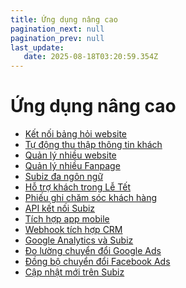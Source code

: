 ```yaml
---
title: Ứng dụng nâng cao
pagination_next: null
pagination_prev: null
last_update:
   date: 2025-08-18T03:20:59.354Z
---
```

# Ứng dụng nâng cao
* [Kết nối bảng hỏi website](/110-ung-dung-nang-cao/1.-ket-noi-bang-hoi-website.mdx)
* [Tự động thu thập thông tin khách](/110-ung-dung-nang-cao/2-tu-dong-thu-thap-thong-tin-khach.mdx)
* [Quản lý nhiều website](/110-ung-dung-nang-cao/3.-quan-ly-nhieu-website.mdx)
* [Quản lý nhiều Fanpage](/110-ung-dung-nang-cao/4.-quan-ly-nhieu-fanpage.mdx)
* [Subiz đa ngôn ngữ](/110-ung-dung-nang-cao/5.-subiz-da-ngon-ngu.mdx)
* [Hỗ trợ khách trong Lễ Tết](/110-ung-dung-nang-cao/6.-ho-tro-khach-trong-le-tet.mdx)
* [Phiếu ghi chăm sóc khách hàng](/110-ung-dung-nang-cao/7.-phieu-ghi-cham-soc-khach-hang.mdx)
* [API kết nối Subiz](/110-ung-dung-nang-cao/8-api-ket-noi-subiz.mdx)
* [Tích hợp app mobile](/110-ung-dung-nang-cao/10.-tich-hop-app-mobile.mdx)
* [Webhook tích hợp CRM](/110-ung-dung-nang-cao/11.-webhook-tich-hop-crm.mdx)
* [Google Analytics và Subiz](/110-ung-dung-nang-cao/12.-google-analytics-va-subiz.mdx)
* [Đo lường chuyển đổi Google Ads](/110-ung-dung-nang-cao/13-do-luong-chuyen-doi-google-ads.mdx)
* [Đồng bộ chuyển đổi Facebook Ads](/110-ung-dung-nang-cao/14.-dong-bo-chuyen-doi-facebook-ads.mdx)
* [Cập nhật mới trên Subiz](/110-ung-dung-nang-cao/15.-cap-nhat-moi-tren-subiz.mdx)